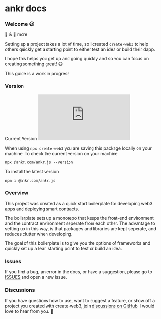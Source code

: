 
# ankr docs

### Welcome 😃

🧱 & 🚀 more

Setting up a project takes a lot of time, so I created `create-web3` to help others quickly get a starting point to either test an idea or build their dapp.

I hope this helps you get up and going quickly and so you can focus on creating something great! 😃

This guide is a work in progress

### Version

Current Version [![Version](https://img.shields.io/npm/v/@ankr.com/ankr.js)](https://www.npmjs.com/package/@ankr.com/ankr.js)

When using `npx create-web3` you are saving this package locally on your machine. To check the current version on your machine

<Code>npx @ankr.com/ankr.js --version</Code>

To install the latest version

<Code>npm i @ankr.com/ankr.js</Code>

### Overview

This project was created as a quick start boilerplate for developing web3 apps and deploying smart contracts.

The bolierplate sets up a monorepo that keeps the front-end environment and the contract environment seperate from each other.
The advantage to setting up in this way, is that packages and libraries are kept seperate, and reduces clutter when developing.

The goal of this boilerplate is to give you the options of frameworks and quickly set up a lean starting point to test or build an idea.

### Issues

If you find a bug, an error in the docs, or have a suggestion, please go to [ISSUES](https://github.com/) and open a new issue.

### Discussions

If you have questions how to use, want to suggest a feature, or show off a project you created with create-web3, join [discussions on GitHub](https://github.com/). I would love to hear from you. 🙂
